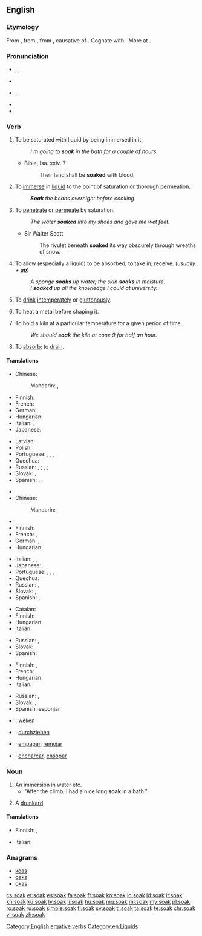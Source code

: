 ==English==

===Etymology===
From {{etyl|enm|en}} {{term|soken|soken||lang=enm}}, from {{etyl|ang|en}} {{term|socian|socian|to soak, steep|lit=to cause to suck (up)|lang=ang}}, from {{etyl|gem-pro|en}} {{term/t|gem-pro|*sukōną||to soak}}, causative of {{etyl|gem-pro|en}} {{term/t|gem-pro|*sūkaną||to suck}}. Cognate with {{etyl|dum|-}} {{term|soken||to cause to suck|lang=dum}}. More at {{l|en|suck}}.

===Pronunciation===
* {{a|British}} {{enPR|sōk}}, {{IPA|/səʊk/}}, {{X-SAMPA|/s@Uk/}}
* {{rhymes|əʊk}}
* {{a|US}} {{enPR|sōk}}, {{IPA|/soʊk/}}, {{X-SAMPA|/soUk/}}
* {{rhymes|oʊk}}
* {{homophones|lang=en|soke}}

===Verb===
{{en-verb}}

# {{context|intransitive|lang=en}} To be saturated with liquid by being immersed in it.
#: ''I'm going to '''soak''' in the bath for a couple of hours.''
#* Bible, Isa. xxiv. 7
#*: Their land shall be '''soaked''' with blood.
# {{context|transitive|lang=en}} To [[immerse]] in [[liquid]] to the point of saturation or thorough permeation.
#: '''''Soak''' the beans overnight before cooking.''
# {{context|intransitive|lang=en}} To [[penetrate]] or [[permeate]] by saturation.
#: ''The water '''soaked''' into my shoes and gave me wet feet.''
#* Sir Walter Scott
#*: The rivulet beneath '''soaked''' its way obscurely through wreaths of snow.
# {{context|transitive|lang=en}} To allow (especially a liquid) to be absorbed; to take in, receive. (''usually + '''[[up]]''''')
#: ''A sponge '''soaks''' up water; the skin '''soaks''' in moisture.''
#: ''I '''soaked''' up all the knowledge I could at university.''
# {{context|slang|dated|lang=en}} To [[drink]] [[intemperate]]ly or [[gluttonous]]ly.
# {{context|metallurgy|lang=en}} To heat a metal before shaping it.
# {{context|ceramics|lang=en}} To hold a kiln at a particular temperature for a given period of time.
#: ''We should '''soak''' the kiln at cone 9 for half an hour.''
# {{context|figurative|lang=en}} To [[absorb]]; to [[drain]].
#: {{rfquotek|Sir H. Wotton}}

====Translations====
{{trans-top|to be saturated with liquid by being immersed in it}}
* Chinese:
*: Mandarin: {{t|cmn|濕透|sc=Hani}}, {{t|cmn|湿透|tr=shītòu|sc=Hani}}
* Finnish: {{t-|fi|liota}}
* French: {{t+|fr|tremper}}
* German: {{t-|de|durchnässen}}
* Hungarian: {{t+|hu|ázik}}
* Italian: {{t-|it|inzupparsi}}, {{t-|it|imbeversi}}
* Japanese: {{t+|ja|濡れる|tr=ぬれる, nureru|sc=Jpan}}
{{trans-mid}}
* Latvian: {{t+|lv|mirkt}}
* Polish: {{t+|pl|przesiąknąć}}
* Portuguese: {{t-|pt|molhar-se}}, {{t-|pt|ensopar-se}}, {{t-|pt|enchacar-se}}, {{t|pt|ficar de molho}}
* Quechua: {{t-|qu|chulluy}}
* Russian: {{t+|ru|намокать|tr=namokát'}} {{impf}}, {{t+|ru|намокнуть|tr=namóknut'}} {{pf.}}; {{t+|ru|промокать|tr=promokát'}} {{impf}}, {{t+|ru|промокнуть|tr=promóknut'}} {{pf.}}; {{t+|ru|отмокать|tr=otmokát'}} {{impf}}
* Slovak: {{t-|sk|napustiť}}, {{t-|sk|nasiaknuť}}
* Spanish: {{t-|es|empapar}}, {{t-|es|remojar}}, {{t+|es|embeber}}
{{trans-bottom}}

{{trans-top|to immerse in liquid to the point of saturation or thorough permeation}}
* {{trreq|ar}}
* Chinese:
*: Mandarin: {{t|cmn|浸泡|tr=jìnpào|sc=Hani}}
* {{trreq|nl}}
* Finnish: {{t+|fi|liottaa}}
* French: {{t-|fr|faire tremper}}, {{t+|fr|immerger}}
* German: {{t-|de|tränken}}, {{t-|de|einweichen}}
* Hungarian: {{t+|hu|áztat}}
{{trans-mid}}
* Italian: {{t-|it|mettere a bagno}}, {{t-|it|mettere a mollo}}, {{t+|it|imbevere}}
* Japanese: {{t-|ja|濡らす|tr=ぬらす, nurasu|sc=Jpan}}
* Portuguese: {{t+|pt|molhar}}, {{t+|pt|ensopar}}, {{t-|pt|enchacar}}, {{t|pt|deixar de molho}}
* Quechua: {{t-|qu|chulluchiy}}
* Russian: {{t+|ru|вымачивать|tr=vymáčivat'}} {{impf}}, {{t+|ru|вымочить|tr=výmočit'}}
* Slovak: {{t-|sk|namočiť}}, {{t-|sk|vymáčať}}
* Spanish: {{t-|es|remojar}}, {{t-|es|empapar}}
{{trans-bottom}}

{{trans-top|to penetrate or permeate by saturation}}
* Catalan: {{t+|ca|penetrar}}
* Finnish: {{t-|fi|tihkua}}
* Hungarian: {{t+|hu|beszívódik}}
* Italian: {{t-|it|inzuppare}}
{{trans-mid}}
* Russian: {{t+|ru|просачиваться|tr=prosáčivat's'a}} {{impf}}, {{t+|ru|просочиться|tr=prosočít's'a}} {{pf.}}
* Slovak: {{t-|sk|presiaknuť}}
* Spanish: {{t-|es|saturar}}
{{trans-bottom}}

{{trans-top|to allow (especially a liquid) to be absorbed}}
* Finnish: {{t+|fi|imeä}}, {{t-|fi|imeyttää}}
* French: {{t+|fr|éponger}}
* Hungarian: {{t+|hu|felszív}}
* Italian: {{t+|it|assorbire}}
{{trans-mid}}
* Russian: {{t+|ru|впитывать|tr=vpítyvat'}} {{impf}}, {{t+|ru|впитать|tr=vpitát'}} {{pf.}}
* Slovak: {{t-|sk|vpiť}}, {{t-|sk|vsiaknuť}}
* Spanish: esponjar
{{trans-bottom}}

{{checktrans-top}}
* {{ttbc|nl}}: [[weken]]
* {{ttbc|de}}: [[durchziehen]]
{{trans-mid}}
* {{ttbc|es}}: [[empapar]], [[remojar]]
* {{ttbc|pt}}: [[encharcar]], [[ensopar]]
{{trans-bottom}}

===Noun===
{{en-noun}}

# An immersion in water etc.
#* "After the climb, I had a nice long '''soak''' in a bath."
# {{context|slang|British|lang=en}} A [[drunkard]].

====Translations====
{{trans-top|immersion in a liquid}}
* Finnish: {{t-|fi|liotus}}, {{t-|fi|liko}}
{{trans-mid}}
* Italian: {{t+|it|immersione|f}}
{{trans-bottom}}

===Anagrams===
* [[koas#English|koas]]
* [[oaks#English|oaks]]
* [[okas#English|okas]]

[[Category:English ergative verbs]]
[[Category:en:Liquids]]

[[cs:soak]]
[[et:soak]]
[[es:soak]]
[[fa:soak]]
[[fr:soak]]
[[ko:soak]]
[[io:soak]]
[[id:soak]]
[[it:soak]]
[[kn:soak]]
[[ku:soak]]
[[lv:soak]]
[[li:soak]]
[[hu:soak]]
[[mg:soak]]
[[ml:soak]]
[[my:soak]]
[[pl:soak]]
[[ro:soak]]
[[ru:soak]]
[[simple:soak]]
[[fi:soak]]
[[sv:soak]]
[[tl:soak]]
[[ta:soak]]
[[te:soak]]
[[chr:soak]]
[[vi:soak]]
[[zh:soak]]
